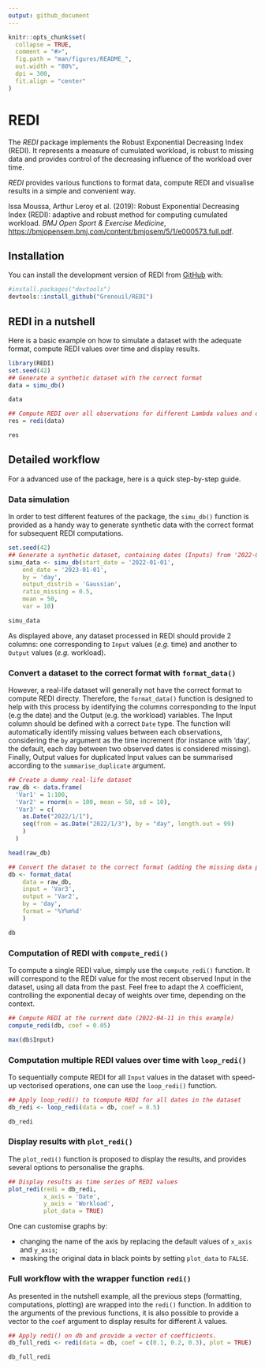 ```yaml
---
output: github_document
---
```


```r
knitr::opts_chunk$set(
  collapse = TRUE,
  comment = "#>",
  fig.path = "man/figures/README_",
  out.width = "80%",
  dpi = 300,
  fit.align = "center"
)

```

# REDI

<!-- badges: start -->
<!-- badges: end -->

The *REDI* package implements the Robust Exponential Decreasing Index (REDI). It represents a measure of cumulated workload, is robust to missing data and provides control of the decreasing influence of the workload over time. 

*REDI* provides various functions to format data, compute REDI and visualise results in a simple and convenient way.

Issa Moussa, Arthur Leroy et al. (2019): Robust Exponential Decreasing Index (REDI): adaptive and robust method for computing cumulated workload. *BMJ Open Sport & Exercise Medicine*,
    <https://bmjopensem.bmj.com/content/bmjosem/5/1/e000573.full.pdf>.
  
## Installation

You can install the development version of REDI from [GitHub](https://github.com/) with:

``` r
#install.packages("devtools")
devtools::install_github("Grenouil/REDI")
```

## REDI in a nutshell

Here is a basic example on how to simulate a dataset with the adequate format, compute REDI values over time and display results.

```r
library(REDI)
set.seed(42)
## Generate a synthetic dataset with the correct format
data = simu_db()

data

## Compute REDI over all observations for different Lambda values and display results
res = redi(data)

res

```
## Detailed workflow
For a advanced use of the package, here is a quick step-by-step guide.

### Data simulation

In order to test different features of the package, the `simu_db()` function is provided as a handy way to generate synthetic data with the correct format for subsequent REDI computations. 

```r
set.seed(42)
## Generate a synthetic dataset, containing dates (Inputs) from '2022-01-01' to '2023-01-01' and observations (Outputs) following a Gaussian distribution (mean = 50, var = 10), with 50% of missing values.
simu_data <- simu_db(start_date = '2022-01-01',
    end_date = '2023-01-01',
    by = 'day',
    output_distrib = 'Gaussian',
    ratio_missing = 0.5,
    mean = 50,
    var = 10)

simu_data
```

As displayed above, any dataset processed in REDI should provide 2 columns: one corresponding to `Input` values (*e.g.* time) and another to `Output` values (*e.g.* workload).

### Convert a dataset to the correct format with `format_data()`

However, a real-life dataset will generally not have the correct format to compute REDI directy. Therefore, the `format_data()` function is designed to help with this process by identifying the columns corresponding to the Input (e.g the date) and the Output (e.g. the workload) variables. The Input column should be defined with a correct `Date` type.  The function will automatically identify missing values between each observations, considering the `by` argument as the time increment (for instance with 'day', the default, each day between two observed dates is considered missing). Finally, Output values for duplicated Input values can be summarised according to the `summarise_duplicate` argument. 

```r

## Create a dummy real-life dataset 
raw_db <- data.frame(
  'Var1' = 1:100, 
  'Var2' = rnorm(n = 100, mean = 50, sd = 10), 
  'Var3' = c(
    as.Date("2022/1/1"), 
    seq(from = as.Date("2022/1/3"), by = "day", length.out = 99)
    )
  )

head(raw_db)

## Convert the dataset to the correct format (adding the missing data point on 2022-01-02) 
db <- format_data(
    data = raw_db,
    input = 'Var3',
    output = 'Var2',
    by = 'day',
    format = '%Y%m%d'
    )

db
```


### Computation of REDI with `compute_redi()`
To compute a single REDI value, simply use the `compute_redi()` function. It will correspond to the REDI value for the most recent observed Input in the dataset, using all data from the past. Feel free to adapt the $\lambda$ coefficient, controlling the exponential decay of weights over time, depending on the context. 

```r

## Compute REDI at the current date (2022-04-11 in this example)
compute_redi(db, coef = 0.05)

max(db$Input)
```

### Computation multiple REDI values over time with `loop_redi()`

To sequentially compute REDI for all `Input` values in the dataset with speed-up vectorised operations, one can use the `loop_redi()` function. 

```r
## Apply loop_redi() to tcompute REDI for all dates in the dataset 
db_redi <- loop_redi(data = db, coef = 0.5)

db_redi
```

### Display results with `plot_redi()`
The `plot_redi()` function is proposed to display the results, and provides several options to personalise the graphs.
```r
## Display results as time series of REDI values
plot_redi(redi = db_redi,
          x_axis = 'Date',
          y_axis = 'Workload',
          plot_data = TRUE)
```

One can customise graphs by:

- changing the name of the axis by replacing the default values of `x_axis` and `y_axis`;
- masking the original data in black points by setting `plot_data` to `FALSE`.

### Full workflow with the wrapper function `redi()`

As presented in the nutshell example, all the previous steps (formatting, computations, plotting) are wrapped into the `redi()` function. In addition to the arguments of the previous functions, it is also possible to provide a vector to the `coef` argument to display results for different $\lambda$ values. 

```r
## Apply redi() on db and provide a vector of coefficients.
db_full_redi <- redi(data = db, coef = c(0.1, 0.2, 0.3), plot = TRUE)

db_full_redi
```

